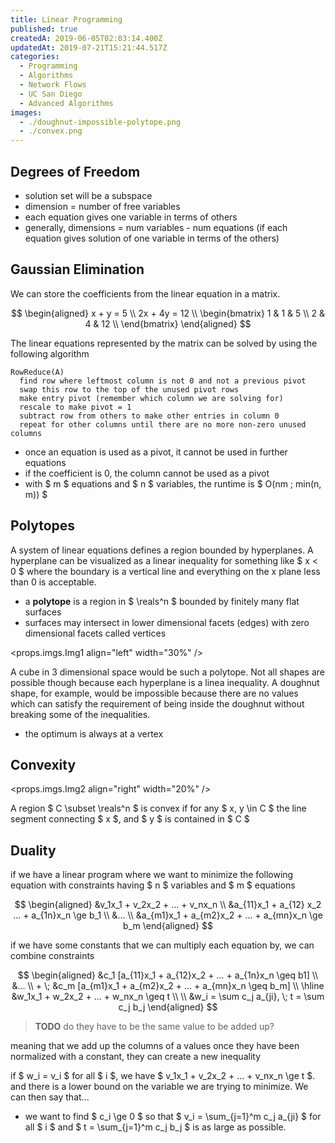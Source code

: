 ```yaml
---
title: Linear Programming
published: true
createdA: 2019-06-05T02:03:14.400Z
updatedAt: 2019-07-21T15:21:44.517Z
categories:
  - Programming
  - Algorithms
  - Network Flows
  - UC San Diego
  - Advanced Algorithms
images:
  - ./doughnut-impossible-polytope.png
  - ./convex.png
---
```


## Degrees of Freedom

- solution set will be a subspace
- dimension = number of free variables
- each equation gives one variable in terms of others
- generally, dimensions = num variables - num equations (if each equation gives solution of one variable in terms of the
  others)

## Gaussian Elimination

We can store the coefficients from the linear equation in a matrix.

$$
  \begin{aligned}
    x + y = 5 \\
    2x + 4y = 12 \\
    \begin{bmatrix}
        1 & 1 & 5 \\
        2 & 4 & 12 \\
    \end{bmatrix}
  \end{aligned}
$$

The linear equations represented by the matrix can be solved by using the following algorithm

```text
RowReduce(A)
  find row where leftmost column is not 0 and not a previous pivot
  swap this row to the top of the unused pivot rows
  make entry pivot (remember which column we are solving for)
  rescale to make pivot = 1
  subtract row from others to make other entries in column 0
  repeat for other columns until there are no more non-zero unused columns
```

- once an equation is used as a pivot, it cannot be used in further equations
- if the coefficient is 0, the column cannot be used as a pivot
- with $ m $ equations and  $ n $ variables, the runtime is  $ O(nm \; min(n, m)) $

## Polytopes

A system of linear equations defines a region bounded by hyperplanes. A hyperplane can be visualized as a linear
inequality for something like $ x < 0 $ where the boundary is a vertical line and everything on the x plane less
than 0 is acceptable.

- a **polytope** is a region in $ \reals^n $ bounded by finitely many flat surfaces
- surfaces may intersect in lower dimensional facets (edges) with zero dimensional facets called vertices

<props.imgs.Img1 align="left" width="30%" />

A cube in 3 dimensional space would be such a polytope. Not all shapes are possible though because each hyperplane is a
linea inequality. A doughnut shape, for example, would be impossible because there are no values which can satisfy the
requirement of being inside the doughnut without breaking some of the inequalities.

- the optimum is always at a vertex

## Convexity

<props.imgs.Img2 align="right" width="20%" />

A region $ C \subset \reals^n $ is convex if for any $ x, y \in C $ the line segment
connecting $ x $, and $ y $ is contained in $ C $

## Duality

if we have a linear program where we want to minimize the following equation with constraints
having $ n $ variables and $ m $ equations

$$
  \begin{aligned}
    &v_1x_1 + v_2x_2 + ... + v_nx_n \\
    &a_{11}x_1 + a_{12} x_2 ... + a_{1n}x_n \ge b_1 \\
    &... \\
    &a_{m1}x_1 + a_{m2}x_2 + ... + a_{mn}x_n \ge b_m
  \end{aligned}
$$

if we have some constants that we can multiply each equation by, we can combine constraints

$$
  \begin{aligned}
    &c_1 [a_{11}x_1 + a_{12}x_2 + ... + a_{1n}x_n \geq b1] \\
    &... \\
    + \; &c_m [a_{m1}x_1 + a_{m2}x_2 + ... + a_{mn}x_n \geq b_m] \\ \hline
    &w_1x_1 + w_2x_2 + ... + w_nx_n \geq t \\
    \\
    &w_i = \sum c_j a_{ji}, \; t = \sum c_j b_j
  \end{aligned}
$$


> **TODO** do they have to be the same value to be added up?

meaning that we add up the columns of a values once they have been normalized with a constant, they can create a new
inequality

if $ w_i = v_i $ for all $ i $, we have $ v_1x_1 + v_2x_2 + ... + v_nx_n \ge t $. and there is a lower
bound on the variable we are trying to minimize. We can then say that...

- we want to find $ c_i \ge 0 $ so that $ v_i = \sum_{j=1}^m c_j a_{ji} $ for all $ i $
  and $ t = \sum_{j=1}^m c_j b_j $  is as large as possible.
